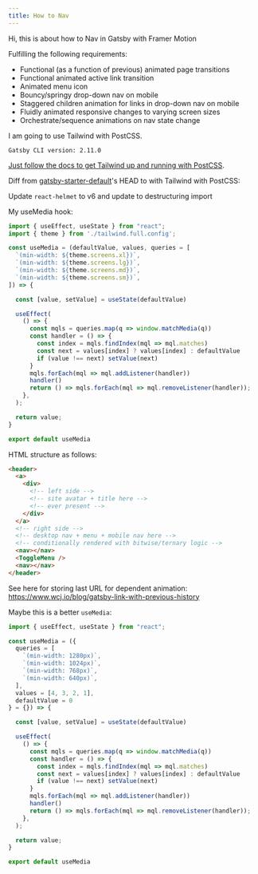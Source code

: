 ```yaml
---
title: How to Nav
---
```


Hi, this is about how to Nav in Gatsby with Framer Motion

Fulfilling the following requirements:

* Functional (as a function of previous) animated page transitions
* Functional animated active link transition
* Animated menu icon
* Bouncy/springy drop-down nav on mobile
* Staggered children animation for links in drop-down nav on mobile
* Fluidly animated responsive changes to varying screen sizes
* Orchestrate/sequence animations on nav state change

I am going to use Tailwind with PostCSS.

`Gatsby CLI version: 2.11.0`

[Just follow the docs to get Tailwind up and running with PostCSS](https://www.gatsbyjs.org/docs/tailwind-css/#option-1-postcss).

Diff from [gatsby-starter-default](https://github.com/gatsbyjs/gatsby-starter-default)'s
HEAD to with Tailwind with PostCSS:

Update `react-helmet` to v6 and update to destructuring import

My useMedia hook:

```js
import { useEffect, useState } from "react";
import { theme } from './tailwind.full.config';

const useMedia = (defaultValue, values, queries = [
  `(min-width: ${theme.screens.xl})`,
  `(min-width: ${theme.screens.lg})`,
  `(min-width: ${theme.screens.md})`,
  `(min-width: ${theme.screens.sm})`,
]) => {

  const [value, setValue] = useState(defaultValue)

  useEffect(
    () => {
      const mqls = queries.map(q => window.matchMedia(q))
      const handler = () => {
        const index = mqls.findIndex(mql => mql.matches)
        const next = values[index] ? values[index] : defaultValue
        if (value !== next) setValue(next)
      }
      mqls.forEach(mql => mql.addListener(handler))
      handler()
      return () => mqls.forEach(mql => mql.removeListener(handler));
    },
  );

  return value;
}

export default useMedia
```

HTML structure as follows:

```html
<header>
  <a>
    <div>
      <!-- left side -->
      <!-- site avatar + title here -->
      <!-- ever present -->
    </div>
  </a>
  <!-- right side -->
  <!-- desktop nav + menu + mobile nav here -->
  <!-- conditionally rendered with bitwise/ternary logic -->
  <nav></nav>
  <ToggleMenu />
  <nav></nav>
</header>
```

See here for storing last URL for dependent animation:
https://www.wcj.io/blog/gatsby-link-with-previous-history

Maybe this is a better `useMedia`:

```js
import { useEffect, useState } from "react";

const useMedia = ({
  queries = [
    `(min-width: 1280px)`,
    `(min-width: 1024px)`,
    `(min-width: 768px)`,
    `(min-width: 640px)`,
  ],
  values = [4, 3, 2, 1],
  defaultValue = 0
} = {}) => {

  const [value, setValue] = useState(defaultValue)

  useEffect(
    () => {
      const mqls = queries.map(q => window.matchMedia(q))
      const handler = () => {
        const index = mqls.findIndex(mql => mql.matches)
        const next = values[index] ? values[index] : defaultValue
        if (value !== next) setValue(next)
      }
      mqls.forEach(mql => mql.addListener(handler))
      handler()
      return () => mqls.forEach(mql => mql.removeListener(handler));
    },
  );

  return value;
}

export default useMedia
```
